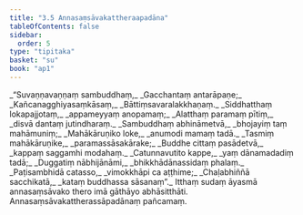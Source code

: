 ```yaml
---
title: "3.5 Annasaṃsāvakattheraapadāna"
tableOfContents: false
sidebar:
  order: 5
type: "tipitaka"
basket: "su"
book: "ap1"
---
```



<DynamicBreadcrumb />

<Division number="155" book="ap1" bookNo="20" page="86">

<Paragraph number="1022" type="verses" book="ap1">
_“Suvaṇṇavaṇṇaṃ sambuddhaṃ,_  
_Gacchantaṃ antarāpaṇe;_  
_Kañcanagghiyasaṃkāsaṃ,_  
_Bāttiṃsavaralakkhaṇaṃ._  

</Paragraph>

</Division>
<Division number="156" book="ap1" bookNo="20" page="86">

<Paragraph number="1023" type="verses" book="ap1">
_Siddhatthaṃ lokapajjotaṃ,_  
_appameyyaṃ anopamaṃ;_  
_Alatthaṃ paramaṃ pītiṃ,_  
_disvā dantaṃ jutindharaṃ._  

</Paragraph>

</Division>
<Division number="157" book="ap1" bookNo="20" page="86">

<Paragraph number="1024" type="verses" book="ap1">
_Sambuddhaṃ abhināmetvā,_  
_bhojayiṃ taṃ mahāmuniṃ;_  
_Mahākāruṇiko loke,_  
_anumodi mamaṃ tadā._  

</Paragraph>

</Division>
<Division number="158" book="ap1" bookNo="20" page="87">

<Paragraph number="1025" type="verses" book="ap1">
_Tasmiṃ mahākāruṇike,_  
_paramassāsakārake;_  
_Buddhe cittaṃ pasādetvā,_  
_kappaṃ saggamhi modahaṃ._  

</Paragraph>

</Division>
<Division number="159" book="ap1" bookNo="20" page="87">

<Paragraph number="1026" type="verses" book="ap1">
_Catunnavutito kappe,_  
_yaṃ dānamadadiṃ tadā;_  
_Duggatiṃ nābhijānāmi,_  
_bhikkhādānassidaṃ phalaṃ._  

</Paragraph>

</Division>
<Division number="160" book="ap1" bookNo="20" page="87">

<Paragraph number="1027" type="verses" book="ap1">
_Paṭisambhidā catasso,_  
_vimokkhāpi ca aṭṭhime;_  
_Chaḷabhiññā sacchikatā,_  
_kataṃ buddhassa sāsanaṃ”._  

</Paragraph>

<Paragraph number="1028" book="ap1">
Itthaṃ sudaṃ āyasmā annasaṃsāvako thero imā gāthāyo abhāsitthāti.

</Paragraph>
</Division>

<Paragraph number="1029" type="center" book="ap1">
Annasaṃsāvakattherassāpadānaṃ pañcamaṃ.
</Paragraph>